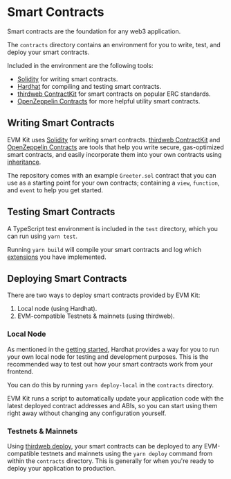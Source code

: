 # Smart Contracts

Smart contracts are the foundation for any web3 application.

The `contracts` directory contains an environment for you to write, test, and deploy your smart contracts.

Included in the environment are the following tools:

- [Solidity](https://docs.soliditylang.org/en/v0.8.17/) for writing smart contracts.
- [Hardhat](https://hardhat.org/) for compiling and testing smart contracts.
- [thirdweb ContractKit](https://portal.thirdweb.com/contractkit) for smart contracts on popular ERC standards.
- [OpenZeppelin Contracts](https://docs.openzeppelin.com/contracts/4.x/) for more helpful utility smart contracts.

## Writing Smart Contracts

EVM Kit uses [Solidity](https://docs.soliditylang.org/en/v0.8.17/) for writing smart contracts.
[thirdweb ContractKit](https://portal.thirdweb.com/contractkit) and
[OpenZeppelin Contracts](https://docs.openzeppelin.com/contracts/4.x/)
are tools that help you write secure, gas-optimized smart contracts, and easily incorporate
them into your own contracts using [inheritance](https://docs.soliditylang.org/en/v0.8.17/contracts.html#inheritance).

The repository comes with an example `Greeter.sol`
contract that you can use as a starting point for your own contracts;
containing a `view`, `function`, and `event` to help you get started.

## Testing Smart Contracts

A TypeScript test environment is included in the `test` directory,
which you can run using `yarn test`.

Running `yarn build` will compile your smart contracts
and log which [extensions](https://portal.thirdweb.com/contractkit/extensions) you have
implemented.

## Deploying Smart Contracts

There are two ways to deploy smart contracts provided by EVM Kit:

1. Local node (using Hardhat).
2. EVM-compatible Testnets & mainnets (using thirdweb).

### Local Node

As mentioned in the [getting started](/getting-started), Hardhat provides a way for you to
run your own local node for testing and development purposes. This is the recommended way
to test out how your smart contracts work from your frontend.

You can do this by running `yarn deploy-local` in the `contracts` directory.

EVM Kit runs a script to automatically update your application code with the latest
deployed contract addresses and ABIs, so you can start using them right away without
changing any configuration yourself.

### Testnets & Mainnets

Using [thirdweb deploy](https://portal.thirdweb.com/deploy),
your smart contracts can be deployed to any EVM-compatible testnets and mainnets
using the `yarn deploy` command from within the `contracts` directory. This is generally for when you're ready to deploy your application to production.
